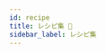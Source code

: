 ```yaml
---
id: recipe
title: レシピ集 🍔
sidebar_label: レシピ集
---
```



<div style={{ display: "flex" }}>
  <Link to="/docs/cfn/recipe/apigateway_lambda_recipe">
    <Recipe
      url="https://serverlessland.com/assets/images/patterns/patterns-apigw-lambda-cdk.png"
      title="Create an Amazon API Gateway to AWS Lambda REST API"
    />
  </Link>
</div>
